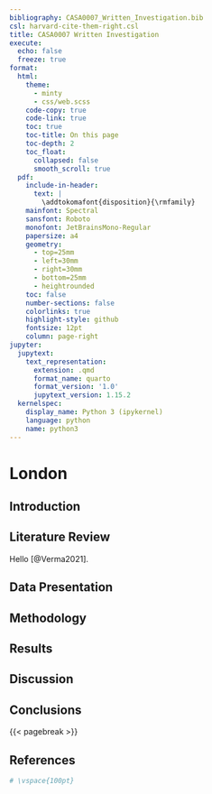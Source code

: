 ```yaml
---
bibliography: CASA0007_Written_Investigation.bib
csl: harvard-cite-them-right.csl
title: CASA0007 Written Investigation
execute:
  echo: false
  freeze: true
format:
  html:
    theme:
      - minty
      - css/web.scss
    code-copy: true
    code-link: true
    toc: true
    toc-title: On this page
    toc-depth: 2
    toc_float:
      collapsed: false
      smooth_scroll: true
  pdf:
    include-in-header:
      text: |
        \addtokomafont{disposition}{\rmfamily}
    mainfont: Spectral
    sansfont: Roboto
    monofont: JetBrainsMono-Regular
    papersize: a4
    geometry:
      - top=25mm
      - left=30mm
      - right=30mm
      - bottom=25mm
      - heightrounded
    toc: false
    number-sections: false
    colorlinks: true
    highlight-style: github
    fontsize: 12pt
    column: page-right
jupyter:
  jupytext:
    text_representation:
      extension: .qmd
      format_name: quarto
      format_version: '1.0'
      jupytext_version: 1.15.2
  kernelspec:
    display_name: Python 3 (ipykernel)
    language: python
    name: python3
---
```


# London

## Introduction

## Literature Review

Hello [@Verma2021].

## Data Presentation

## Methodology

## Results

## Discussion

## Conclusions

{{< pagebreak >}}

## References

```python
# \vspace{100pt}
```
